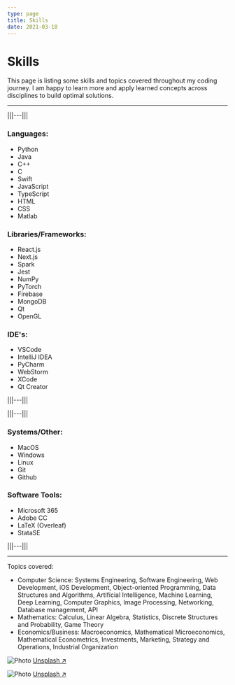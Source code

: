 ```yaml
---
type: page
title: Skills
date: 2021-03-18
---
```


# Skills

This page is listing some skills and topics covered throughout my coding journey.
I am happy to learn more and apply learned concepts across disciplines to build optimal solutions.

---

|||---|||

### Languages:
- Python
- Java
- C++
- C
- Swift
- JavaScript
- TypeScript
- HTML
- CSS
- Matlab

### Libraries/Frameworks:
- React.js
- Next.js
- Spark
- Jest
- NumPy
- PyTorch
- Firebase
- MongoDB
- Qt
- OpenGL

### IDE's:
- VSCode
- IntelliJ IDEA
- PyCharm
- WebStorm
- XCode
- Qt Creator

|||---|||

|||---|||

### Systems/Other:
- MacOS
- Windows
- Linux
- Git
- Github

### Software Tools:
- Microsoft 365
- Adobe CC
- LaTeX (Overleaf)
- StataSE

|||---|||

---

Topics covered:
- Computer Science: Systems Engineering, Software Engineering, Web Development, iOS Development,
Object-oriented Programming, Data Structures and Algorithms, Artificial Intelligence, Machine Learning,
Deep Learning, Computer Graphics, Image Processing, Networking, Database management, API
- Mathematics: Calculus, Linear Algebra, Statistics, Discrete Structures and Probability, Game Theory
- Economics/Business: Macroeconomics, Mathematical Microeconomics, Mathematical Econometrics, Investments,
Marketing, Strategy and Operations, Industrial Organization


<Image
  src="/images/photo2.jpg"
  alt="Photo"
  width={1125}
  height={750}
  priority
  className="next-image"
/>
[Unsplash ↗ ](https://unsplash.com/photos/WeYamle9fDM)

<Image
  src="/images/photo.jpg"
  alt="Photo"
  width={1125}
  height={750}
  priority
  className="next-image"
/>
[Unsplash ↗ ](https://unsplash.com/photos/ndN00KmbJ1c)
